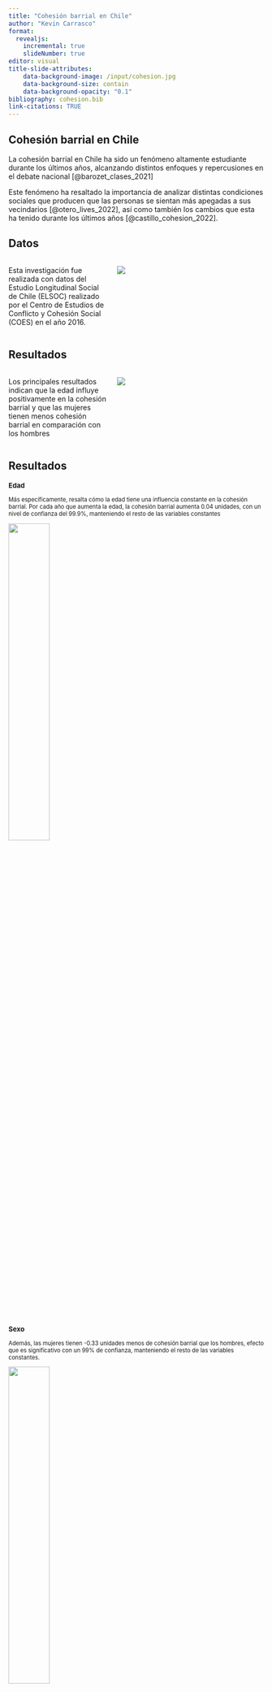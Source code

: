 ```yaml
---
title: "Cohesión barrial en Chile"
author: "Kevin Carrasco"
format:
  revealjs:
    incremental: true 
    slideNumber: true
editor: visual
title-slide-attributes:
    data-background-image: /input/cohesion.jpg
    data-background-size: contain
    data-background-opacity: "0.1"
bibliography: cohesion.bib
link-citations: TRUE
---
```


## Cohesión barrial en Chile

La cohesión barrial en Chile ha sido un fenómeno altamente estudiante durante los últimos años, alcanzando distintos enfoques y repercusiones en el debate nacional [@barozet_clases_2021]

Este fenómeno ha resaltado la importancia de analizar distintas condiciones sociales que producen que las personas se sientan más apegadas a sus vecindarios [@otero_lives_2022], así como también los cambios que esta ha tenido durante los últimos años [@castillo_cohesion_2022].

## Datos

:::: {.columns}

::: {.column width="40%"}

Esta investigación fue realizada con datos del Estudio Longitudinal Social de Chile (ELSOC) realizado por el Centro de Estudios de Conflicto y Cohesión Social (COES) en el año 2016.

:::

::: {.column width="60%"}

![](output/graphs/graph1.png)

:::

::::

## Resultados

:::: {.columns}

::: {.column width="40%"}
Los principales resultados indican que la edad influye positivamente en la cohesión barrial y que las mujeres tienen menos cohesión barrial en comparación con los hombres
:::

::: {.column width="60%"}
![](output/graphs/graph2.png)
:::

::::

## Resultados 

::: {.panel-tabset style="font-size: 80%;"}

### Edad

Más específicamente, resalta cómo la edad tiene una influencia constante en la cohesión barrial. Por cada año que aumenta la edad, la cohesión barrial aumenta 0.04 unidades, con un nivel de confianza del 99.9%, manteniendo el resto de las variables constantes

![](output/graphs/graph3.png){width="40%" fig-align="center"}

### Sexo

Además, las mujeres tienen -0.33 unidades menos de cohesión barrial que los hombres, efecto que es significativo con un 99% de confianza, manteniendo el resto de las variables constantes.

![](output/graphs/graph4.png){width="40%" fig-align="center"}

:::


## Conclusión {data-background-color="black"}

De esta forma, la cohesión barrial se presenta en Chile como un fenómeno multicausal:

::: {.incremental}
- Por cada año que aumenta la edad, la cohesión barrial aumenta 0.04 unidades, con un nivel de confianza del 99.9%, manteniendo el resto de las variables constantes
- La influencia del nivel educacional es positiva, pero no es estadísticamente significativa
- Las mujeres tienen -0.33 unidades menos de cohesión barrial que los hombres, efecto que es significativo con un 99% de confianza.
:::

## Referencias